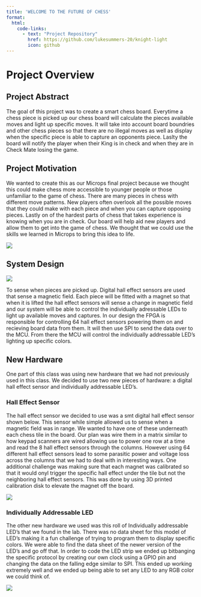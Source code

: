 ```yaml
---
title: 'WELCOME TO THE FUTURE OF CHESS'
format:
  html: 
    code-links:
      - text: "Project Repository"
        href: https://github.com/lukesummers-20/knight-light
        icon: github
---
```

# Project Overview 

## Project Abstract
The goal of this project was to create a smart chess board. Everytime a chess piece is picked up our chess board will calculate the pieces available moves and light up specific moves. It will take into account board boundries and other chess pieces so that there are no illegal moves as well as display when the specific piece is able to capture an opponents piece. Laslty the board will notify the player when their King is in check and when they are in Check Mate losing the game. 

## Project Motivation
We wanted to create this as our Microps final project because we thought this could make chess more accessible to younger people or those unfamiliar to the game of chess. There are many pieces in chess with different move patterns. New players often overlook all the possible moves that they could make with each piece and when you can capture opposing pieces. Lastly on of the hardest parts of chess that takes experience is knowing when you are in check. Our board will help aid new players and allow them to get into the game of chess. We thought that we could use the skills we learned in Microps to bring this idea to life. 

![](images/confused.png)

## System Design

![](images/systemDesign.png)

To sense when pieces are picked up. Digital hall effect sensors are used that sense a magnetic field. Each piece will be fitted with a magnet so that when it is lifted the hall effect sensors will sense a change in magnetic field and our system will be able to control the individually adressable LEDs to light up available moves and captures. In our design the FPGA is responsible for controlling 64 hall effect sensors powering them on and recieving board data from them. It will then use SPI to send the data over to the MCU. From there the MCU will control the individually addressable LED's lighting up specific colors.

## New Hardware
One part of this class was using new hardware that we had not previously used in this class. We decided to use two new pieces of hardware: a digital hall effect sensor and individually addressable LED's. 

### Hall Effect Sensor
The hall effect sensor we decided to use was a smt digital hall effect sensor shown below. This sensor while simple allowed us to sense when a magnetic field was in range. We wanted to have one of these underneath each chess tile in the board. Our plan was wire them in a matrix similar to how keypad scanners are wired allowing use to power one row at a time and read the 8 hall effect sensors through the columns. However using 64 different hall effect sensors lead to some parasitic power and voltage loss across the columns that we had to deal with in interesting ways. One additional challenge was making sure that each magnet was calibrated so that it would onyl trigger the specific hall effect under the tile but not the neighboring hall effect sensors. This was done by using 3D printed calibration disk to elevate the magnet off the board. 

![](images/hallEffectImage.png)

### Individually Addressable LED
The other new hardware we used was this roll of Individually addressable LED's that we found in the lab. There was no data sheet for this model of LED's making it a fun challenge of trying to program them to display specific colors. We were able to find the data sheet of the newer version of the LED's and go off that. In order to code the LED strip we ended up bitbanging the specific protocol by creating our own clock using a GPIO pin and changing the data on the falling edge similar to SPI. This ended up working extremely well and we ended up being able to set any LED to any RGB color we could think of. 

![](images/ledStrip.jpg)



